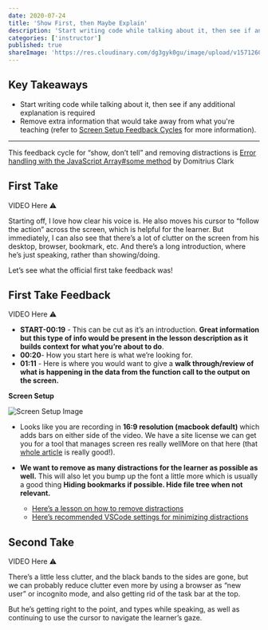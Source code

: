 ```yaml
---
date: 2020-07-24
title: 'Show First, then Maybe Explain'
description: 'Start writing code while talking about it, then see if any additional explanation is required'
categories: ['instructor']
published: true
shareImage: 'https://res.cloudinary.com/dg3gyk0gu/image/upload/v1571260698/og-image-assets/share_image_getting_started.png'
---
```



## Key Takeaways

- Start writing code while talking about it, then see if any additional explanation is required
- Remove extra information that would take away from what you're teaching (refer to [Screen Setup Feedback Cycles](/instructor/instructor-feedback-cycles/screen-setup) for more information).

---

This feedback cycle for “show, don’t tell” and removing distractions is [Error handling with the JavaScript Array#some method](https://egghead.io/lessons/egghead-error-handling-with-the-javascript-array-some-method) by Domitrius Clark

## First Take

VIDEO Here ⚠️

Starting off, I love how clear his voice is. He also moves his cursor to “follow the action” across the screen, which is helpful for the learner. But immediately, I can also see that there’s a lot of clutter on the screen from his desktop, browser, bookmark, etc. And there’s a long introduction, where he’s just speaking, rather than showing/doing.

Let’s see what the official first take feedback was!

## First Take Feedback

VIDEO Here ⚠️

- **START-00:19** - This can be cut as it’s an introduction. **Great information but this type of info would be present in the lesson description as it builds context for what you’re about to do**.
- **00:20**- How you start here is what we’re looking for.
- **01:11** - Here is where you would want to give a **walk through/review of what is happening in the data from the function call to the output on the screen.**

**Screen Setup**

![Screen Setup Image](./images/screen-setup.png)

- Looks like you are recording in **16:9 resolution (macbook default)** which adds bars on either side of the video. We have a site license we can get you for a tool that manages screen res really wellMore on that here (that [whole article](https://howtoegghead.com/instructor/screencasting/screen-setup/#access-hidpi-mode-on-macos) is really good!).

- **We want to remove as many distractions for the learner as possible as well.** This will also let you bump up the font a little more which is usually a good thing **Hiding bookmarks if possible. Hide file tree when not relevant.**
    - [Here’s a lesson on how to remove distractions](https://egghead.io/lessons/tools-remove-distractions)
    - [Here’s recommended VSCode settings for minimizing distractions](https://howtoegghead.com/instructor/screencasting/vscode/)

## Second Take

VIDEO Here ⚠️

There’s a little less clutter, and the black bands to the sides are gone, but we can probably reduce clutter even more by using a browser as “new user” or incognito mode, and also getting rid of the task bar at the top. 

But he’s getting right to the point, and types while speaking, as well as continuing to use the cursor to navigate the learner’s gaze.